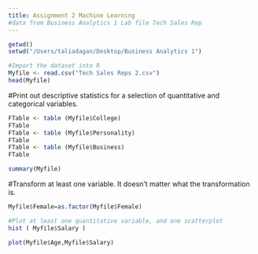 ```yaml
---
title: Assignment 2 Machine Learning
#data from Business Analytics 1 Lab file Tech Sales Rep
---
```


```r
getwd()
setwd("/Users/taliadagan/Desktop/Business Analytics 1")

#Import the dataset into R
Myfile <- read.csv("Tech Sales Reps 2.csv")
head(Myfile)

```
#Print out descriptive statistics for a selection of quantitative and categorical variables.
```r
FTable <- table (Myfile$College)
FTable 
FTable <- table (Myfile$Personality)
FTable 
FTable <- table (Myfile$Business)
FTable 

summary(Myfile)

```

#Transform at least one variable. It doesn't matter what the transformation is.
```r
Myfile$Female=as.factor(Myfile$Female)

#Plot at least one quantitative variable, and one scatterplot
hist ( Myfile$Salary )

plot(Myfile$Age,Myfile$Salary)

```





